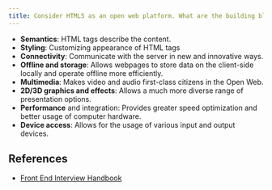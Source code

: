 ```yaml
---
title: Consider HTML5 as an open web platform. What are the building blocks of HTML5?
---
```


- **Semantics**: HTML tags describe the content.
- **Styling**: Customizing appearance of HTML tags
- **Connectivity**: Communicate with the server in new and innovative ways.
- **Offline and storage**: Allows webpages to store data on the client-side locally and operate offline more efficiently.
- **Multimedia**: Makes video and audio first-class citizens in the Open Web.
- **2D/3D graphics and effects**: Allows a much more diverse range of presentation options.
- **Performance** and integration: Provides greater speed optimization and better usage of computer hardware.
- **Device access**: Allows for the usage of various input and output devices.

## References

- [Front End Interview Handbook](https://www.frontendinterviewhandbook.com/html-questions)
